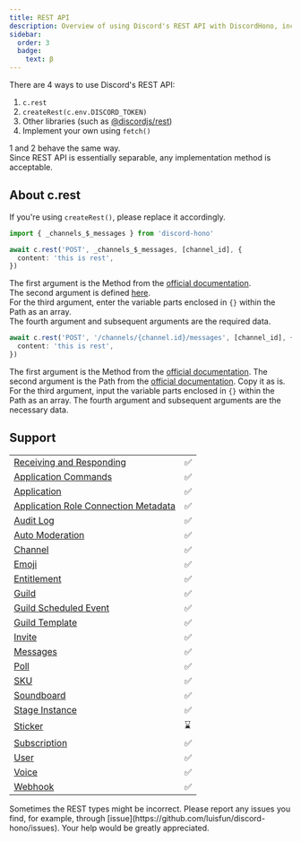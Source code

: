 ```yaml
---
title: REST API
description: Overview of using Discord's REST API with DiscordHono, including integration with `c.rest`, other libraries, and custom implementations for API interactions.
sidebar:
  order: 3
  badge:
    text: β
---
```



There are 4 ways to use Discord's REST API:

1. `c.rest`
2. `createRest(c.env.DISCORD_TOKEN)`
3. Other libraries (such as [@discordjs/rest](https://discord.js.org/docs/packages/rest/main))
4. Implement your own using `fetch()`

1 and 2 behave the same way.  
Since REST API is essentially separable, any implementation method is acceptable.

## About c.rest

If you're using `createRest()`, please replace it accordingly.

<Tabs>
<TabItem label="Variables">

```ts
import { _channels_$_messages } from 'discord-hono'

await c.rest('POST', _channels_$_messages, [channel_id], {
  content: 'this is rest',
})
```

The first argument is the Method from the [official documentation](https://discord.com/developers/docs/resources/message#create-message).  
The second argument is defined [here](https://github.com/luisfun/discord-hono/blob/main/src/rest/rest-path.ts).  
For the third argument, enter the variable parts enclosed in `{}` within the Path as an array.  
The fourth argument and subsequent arguments are the required data.

</TabItem>
<TabItem label="Docs Path">

```ts
await c.rest('POST', '/channels/{channel.id}/messages', [channel_id], {
  content: 'this is rest',
})
```

The first argument is the Method from the [official documentation](https://discord.com/developers/docs/resources/message#create-message).
The second argument is the Path from the [official documentation](https://discord.com/developers/docs/resources/message#create-message). Copy it as is.
For the third argument, input the variable parts enclosed in `{}` within the Path as an array.
The fourth argument and subsequent arguments are the necessary data.

</TabItem>
</Tabs>

## Support

|                                                                                                                            |     |
| -------------------------------------------------------------------------------------------------------------------------- | --- |
| [Receiving and Responding](https://discord.com/developers/docs/interactions/receiving-and-responding)                      | ✅  |
| [Application Commands](https://discord.com/developers/docs/interactions/application-commands)                              | ✅  |
| [Application](https://discord.com/developers/docs/resources/application)                                                   | ✅  |
| [Application Role Connection Metadata](https://discord.com/developers/docs/resources/application-role-connection-metadata) | ✅  |
| [Audit Log](https://discord.com/developers/docs/resources/audit-log)                                                       | ✅  |
| [Auto Moderation](https://discord.com/developers/docs/resources/auto-moderation)                                           | ✅  |
| [Channel](https://discord.com/developers/docs/resources/channel)                                                           | ✅  |
| [Emoji](https://discord.com/developers/docs/resources/emoji)                                                               | ✅  |
| [Entitlement](https://discord.com/developers/docs/resources/entitlement)                                                   | ✅  |
| [Guild](https://discord.com/developers/docs/resources/guild)                                                               | ✅  |
| [Guild Scheduled Event](https://discord.com/developers/docs/resources/guild-scheduled-event)                               | ✅  |
| [Guild Template](https://discord.com/developers/docs/resources/guild-template)                                             | ✅  |
| [Invite](https://discord.com/developers/docs/resources/invite)                                                             | ✅  |
| [Messages](https://discord.com/developers/docs/resources/message)                                                          | ✅  |
| [Poll](https://discord.com/developers/docs/resources/poll)                                                                 | ✅  |
| [SKU](https://discord.com/developers/docs/resources/sku)                                                                   | ✅  |
| [Soundboard](https://discord.com/developers/docs/resources/soundboard)                                                     | ✅  |
| [Stage Instance](https://discord.com/developers/docs/resources/stage-instance)                                             | ✅  |
| [Sticker](https://discord.com/developers/docs/resources/sticker)                                                           | ⌛  |
| [Subscription](https://discord.com/developers/docs/resources/subscription)                                                 | ✅  |
| [User](https://discord.com/developers/docs/resources/user)                                                                 | ✅  |
| [Voice](https://discord.com/developers/docs/resources/voice)                                                               | ✅  |
| [Webhook](https://discord.com/developers/docs/resources/webhook)                                                           | ✅  |

<Aside>
  Sometimes the REST types might be incorrect. Please report any issues you
  find, for example, through
  [issue](https://github.com/luisfun/discord-hono/issues). Your help would be
  greatly appreciated.
</Aside>
